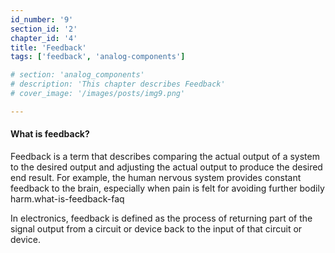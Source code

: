```yaml
---
id_number: '9'
section_id: '2'
chapter_id: '4'
title: 'Feedback'
tags: ['feedback', 'analog-components']

# section: 'analog_components'
# description: 'This chapter describes Feedback'
# cover_image: '/images/posts/img9.png'

---
```


#### What is feedback?

Feedback is a term that describes comparing the actual output of a system to the desired output and adjusting the actual output to produce the desired end result. For example, the human nervous system provides constant feedback to the brain, especially when pain is felt for avoiding further bodily harm.what-is-feedback-faq

In electronics, feedback is defined as the process of returning part of the signal output from a circuit or device back to the input of that circuit or device.


